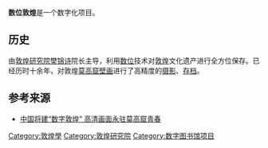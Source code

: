 {{expand|time=2012-08-16T04:08:55+00:00}}
{{Unreferenced|time=2017-01-31T16:39:07+00:00}}
'''数位敦煌'''是一个数字化项目。

==历史==
由[[敦煌研究院|敦煌研究院]][[樊锦诗|樊锦诗]]院长主导，利用[[数位|数位]]技术对[[敦煌|敦煌]]文化遗产进行全方位保存。已经历时十余年，对敦煌[[莫高窟|莫高窟]][[壁画|壁画]]进行了高精度的[[摄影|摄影]]、[[存档|存档]]。

==参考来源==
* [http://www.chinanews.com/cul/2010/11-09/2642335.shtml 中国将建“数字敦煌” 高清画面永驻莫高窟青春] {{Wayback|url=http://www.chinanews.com/cul/2010/11-09/2642335.shtml |date=20160305043129 }}

[[Category:敦煌學|Category:敦煌學]]
[[Category:敦煌研究院|Category:敦煌研究院]]
[[Category:数字图书馆项目|Category:数字图书馆项目]]